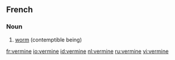 ==French==

===Noun===
{{infl|fr|noun|g=f}}

# [[worm]] (contemptible being)

{{tbot entry|French|worm|2007|November}}

[[fr:vermine]]
[[io:vermine]]
[[id:vermine]]
[[nl:vermine]]
[[ru:vermine]]
[[vi:vermine]]